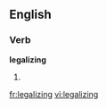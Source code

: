 ==English==
===Verb===
'''legalizing'''
# {{present participle of|[[legalize]]}}

[[fr:legalizing]]
[[vi:legalizing]]